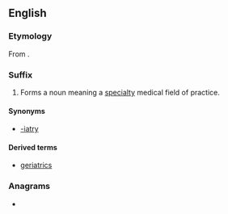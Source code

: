 ==English==

===Etymology===
From {{bor|en|grc|ἰατρός||doctor}} {{suffix|en||ics}}.

===Suffix===
{{en-suffix}}

# Forms a noun meaning a [[specialty]] medical field of practice.

====Synonyms====
* [[-iatry]]

====Derived terms====
{{suffixsee|en}}
* [[geriatrics]]

===Anagrams===
* {{anagrams|en|a=aciirst|ICRISAT|satiric}}